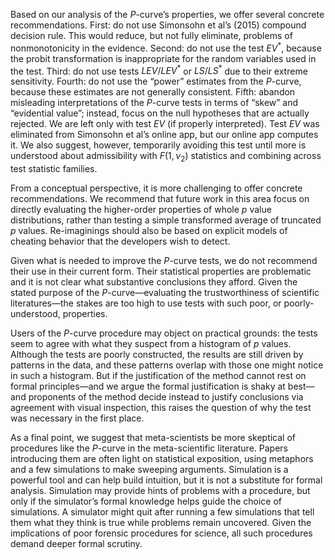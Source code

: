 
Based on our analysis of the $P$-curve's properties, we offer several concrete recommendations. First: do not use Simonsohn et al's (2015) compound decision rule. This would reduce, but not fully eliminate, problems of nonmonotonicity in the evidence. Second: do not use the test $EV^*$, because the probit transformation is inappropriate for the random variables used in the test. Third: do not use tests $LEV/LEV^*$ or $LS/LS^*$ due to their extreme sensitivity. Fourth: do not use the "power" estimates from the $P$-curve, because these estimates are not generally consistent. Fifth: abandon misleading interpretations of the $P$-curve tests in terms of "skew" and "evidential value"; instead, focus on the null hypotheses that are actually rejected. We are left only with test $EV$ (if properly interpreted). Test $EV$ was eliminated from Simonsohn et al's online app, but our online app computes it. We also suggest, however, temporarily avoiding this test until more is understood about admissibility with $F(1,\nu_2)$ statistics and combining across test statistic families.

From a conceptual perspective, it is more challenging to offer concrete recommendations. We recommend that future work in this area focus on directly evaluating the higher-order properties of whole $p$ value distributions, rather than testing a simple transformed average of truncated $p$ values. Re-imaginings should also be based on explicit models of cheating behavior that the developers wish to detect. 

Given what is needed to improve the $P$-curve tests, we do not recommend their use in their current form. Their statistical properties are problematic and it is not clear what substantive conclusions they afford. Given the stated purpose of the $P$-curve---evaluating the trustworthiness of scientific literatures---the stakes are too high to use tests with such poor, or poorly-understood, properties.

Users of the $P$-curve procedure may object on practical grounds: the tests seem to agree with what they suspect from a histogram of $p$ values. Although the tests are poorly constructed, the results are still driven by patterns in the data, and these patterns overlap with those one might notice in such a histogram. But if the justification of the method cannot rest on formal principles---and we argue the formal justification is shaky at best---and proponents of the method decide instead to justify conclusions via agreement with visual inspection, this raises the question of why the test was necessary in the first place.

As a final point, we suggest that meta-scientists be more skeptical of procedures like the $P$-curve in the meta-scientific literature. Papers introducing them are often light on statistical exposition, using metaphors and a few simulations to make sweeping arguments. Simulation is a powerful tool and can help build intuition, but it is not a substitute for formal analysis. Simulation may provide hints of problems with a procedure, but only if the simulator's formal knowledge helps guide the choice of simulations. A simulator might quit after running a few simulations that tell them what they think is true while problems remain uncovered. Given the implications of poor forensic procedures for science, all such procedures demand deeper formal scrutiny.

